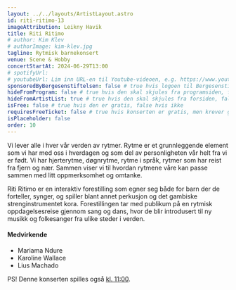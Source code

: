 ```yaml
---
layout: ../../layouts/ArtistLayout.astro
id: riti-ritimo-13
imageAttribution: Leikny Havik
title: Riti Ritimo
# author: Kim Klev
# authorImage: kim-klev.jpg
tagline: Rytmisk barnekonsert
venue: Scene & Hobby
concertStartAt: 2024-06-29T13:00
# spotifyUrl:
# youtubeUrl: Lim inn URL-en til Youtube-videoen, e.g. https://www.youtube.com/watch?v=iUd7MoKsRFE
sponsoredByBergesenstiftelsen: false # true hvis logoen til Bergesenstiftelsen skal vises, false hvis ikke
hideFromProgram: false # true hvis den skal skjules fra programsiden, false hvis den skal vises
hideFromArtistList: true # true hvis den skal skjules fra forsiden, false hvis den skal vises
isFree: false # true hvis den er gratis, false hvis ikke
requiresFreeTicket: false # true hvis konserten er gratis, men krever gratisbillett
isPlaceholder: false
order: 10
---
```


Vi lever alle i hver vår verden av rytmer. Rytme er et grunnleggende element som vi har med oss i hverdagen og som del av personligheten vår helt fra vi er født. Vi har hjerterytme, døgnrytme, rytme i språk, rytmer som har reist fra fjern og nær. Sammen viser vi til hvordan rytmene våre kan passe sammen med litt oppmerksomhet og omtanke.

Riti Ritimo er en interaktiv forestilling som egner seg både for barn der de forteller, synger, og spiller blant annet perkusjon og det gambiske strenginstrumentet kora. Forestillingen tar med publikum på en rytmisk oppdagelsesreise gjennom sang og dans, hvor de blir introdusert til ny musikk og folkesanger fra ulike steder i verden.

#### Medvirkende

- Mariama Ndure
- Karoline Wallace
- Lius Machado

PS! Denne konserten spilles også <a href="/artist/riti-ritimo">kl. 11:00</a>.
